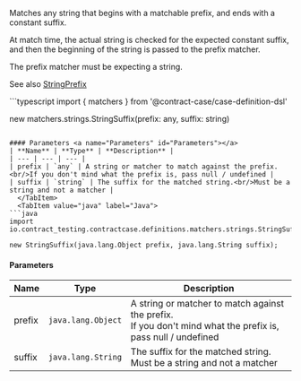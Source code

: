 
Matches any string that begins with a matchable prefix, and ends with a constant suffix.

At match time, the actual string is checked for the expected constant suffix,
and then the beginning of the string is passed to the prefix matcher.

The prefix matcher must be expecting a string.

See also [StringPrefix](../strings/StringPrefix)

<Tabs groupId="language">
  <TabItem value="typescript" label="Typescript">
```typescript
import { matchers } from '@contract-case/case-definition-dsl'

new matchers.strings.StringSuffix(prefix: any, suffix: string)
```

#### Parameters <a name="Parameters" id="Parameters"></a>
| **Name** | **Type** | **Description** |
| --- | --- | --- |
| prefix | `any` | A string or matcher to match against the prefix.<br/>If you don't mind what the prefix is, pass null / undefined |
| suffix | `string` | The suffix for the matched string.<br/>Must be a string and not a matcher |
  </TabItem>
  <TabItem value="java" label="Java">
```java
import io.contract_testing.contractcase.definitions.matchers.strings.StringSuffix;

new StringSuffix(java.lang.Object prefix, java.lang.String suffix);
```

#### Parameters <a name="Parameters" id="Parameters"></a>
| **Name** | **Type** | **Description** |
| --- | --- | --- |
| prefix | `java.lang.Object` | A string or matcher to match against the prefix.<br/>If you don't mind what the prefix is, pass null / undefined |
| suffix | `java.lang.String` | The suffix for the matched string.<br/>Must be a string and not a matcher |
  </TabItem>
</Tabs>
